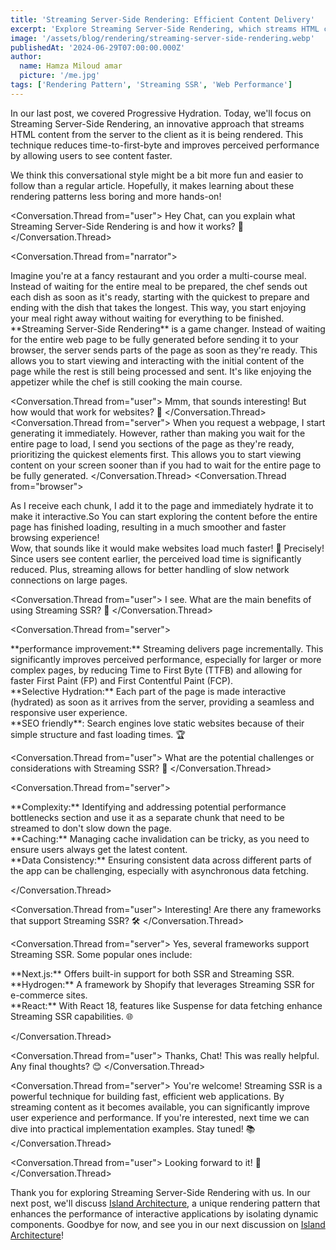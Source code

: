 ```yaml
---
title: 'Streaming Server-Side Rendering: Efficient Content Delivery'
excerpt: 'Explore Streaming Server-Side Rendering, which streams HTML content from the server to the client for faster load times.'
image: '/assets/blog/rendering/streaming-server-side-rendering.webp'
publishedAt: '2024-06-29T07:00:00.000Z'
author:
  name: Hamza Miloud amar
  picture: '/me.jpg'
tags: ['Rendering Pattern', 'Streaming SSR', 'Web Performance']
---
```


In our last post, we covered Progressive Hydration. Today, we'll focus on Streaming Server-Side Rendering, an innovative approach that streams HTML content from the server to the client as it is being rendered. This technique reduces time-to-first-byte and improves perceived performance by allowing users to see content faster.

We think this conversational style might be a bit more fun and easier to follow than a regular article. Hopefully, it makes learning about these rendering patterns less boring and more hands-on!

<Conversation>

<Conversation.Thread from="user">
  Hey Chat, can you explain what Streaming Server-Side Rendering is
  and how it works? 🤔
</Conversation.Thread>

<Conversation.Thread from="narrator">
  <div>
    Imagine you're at a fancy restaurant and you order a multi-course
    meal. Instead of waiting for the entire meal to be prepared, the
    chef sends out each dish as soon as it's ready, starting with the
    quickest to prepare and ending with the dish that takes the
    longest. This way, you start enjoying your meal right away without
    waiting for everything to be finished.
  </div>
  <div>
    **Streaming Server-Side Rendering** is a game changer. Instead of
    waiting for the entire web page to be fully generated before
    sending it to your browser, the server sends parts of the page as
    soon as they're ready. This allows you to start viewing and
    interacting with the initial content of the page while the rest is
    still being processed and sent. It's like enjoying the appetizer
    while the chef is still cooking the main course.
  </div>
</Conversation.Thread>

<Conversation.Thread from="user">
  Mmm, that sounds interesting! But how would that work for websites?
  🤔
</Conversation.Thread>
<Conversation.Thread from="server">
  When you request a webpage, I start generating it immediately.
  However, rather than making you wait for the entire page to load, I
  send you sections of the page as they're ready, prioritizing the
  quickest elements first. This allows you to start viewing content on
  your screen sooner than if you had to wait for the entire page to be
  fully generated.
</Conversation.Thread>
<Conversation.Thread from="browser">
  <div>
    As I receive each chunk, I add it to the page and immediately
    hydrate it to make it interactive.So You can start exploring the
    content before the entire page has finished loading, resulting in
    a much smoother and faster browsing experience!
  </div>
</Conversation.Thread>
<Conversation.Thread from="user">
  Wow, that sounds like it would make websites load much faster! 🚀
</Conversation.Thread>
<Conversation.Thread from="browser">
  Precisely! Since users see content earlier, the perceived load time
  is significantly reduced. Plus, streaming allows for better handling
  of slow network connections on large pages.
</Conversation.Thread>

<Conversation.Thread from="user">
  I see. What are the main benefits of using Streaming SSR? 🌟
</Conversation.Thread>

<Conversation.Thread from="server">
  <div>
    **performance improvement:** Streaming delivers page
    incrementally. This significantly improves perceived performance,
    especially for larger or more complex pages, by reducing Time to
    First Byte (TTFB) and allowing for faster First Paint (FP) and
    First Contentful Paint (FCP).
  </div>
  <div>
    **Selective Hydration:** Each part of the page is made interactive
    (hydrated) as soon as it arrives from the server, providing a
    seamless and responsive user experience.
  </div>
  <div>
    **SEO friendly**: Search engines love static websites because of
    their simple structure and fast loading times. 🏆
  </div>
</Conversation.Thread>

<Conversation.Thread from="user">
  What are the potential challenges or considerations with Streaming
  SSR? 🤔
</Conversation.Thread>

<Conversation.Thread from="server">
<div>
  **Complexity:** Identifying and addressing potential performance
  bottlenecks section and use it as a separate chunk that need to be
  streamed to don't slow down the page.
</div>
<div>
  **Caching:** Managing cache invalidation can be tricky, as you need
  to ensure users always get the latest content.
</div>
<div>
  **Data Consistency:** Ensuring consistent data across different
  parts of the app can be challenging, especially with asynchronous
  data fetching.
</div>

</Conversation.Thread>

<Conversation.Thread from="user">
  Interesting! Are there any frameworks that support Streaming SSR? 🛠️
</Conversation.Thread>

<Conversation.Thread from="server">
Yes, several frameworks support Streaming SSR. Some popular ones include:

<div>
  **Next.js:** Offers built-in support for both SSR and Streaming SSR.
</div>
<div>
  **Hydrogen:** A framework by Shopify that leverages Streaming SSR
  for e-commerce sites.
</div>
<div>
  **React:** With React 18, features like Suspense for data fetching
  enhance Streaming SSR capabilities. 🌐
</div>

</Conversation.Thread>

<Conversation.Thread from="user">
  Thanks, Chat! This was really helpful. Any final thoughts? 😊
</Conversation.Thread>

<Conversation.Thread from="server">
  You're welcome! Streaming SSR is a powerful technique for building
  fast, efficient web applications. By streaming content as it becomes
  available, you can significantly improve user experience and
  performance. If you're interested, next time we can dive into
  practical implementation examples. Stay tuned! 📚
</Conversation.Thread>

<Conversation.Thread from="user">
  Looking forward to it! 📖
</Conversation.Thread>

</Conversation>

Thank you for exploring Streaming Server-Side Rendering with us. In our next post, we'll discuss [Island Architecture](/blogs/island-architecture), a unique rendering pattern that enhances the performance of interactive applications by isolating dynamic components. Goodbye for now, and see you in our next discussion on [Island Architecture](/blogs/island-architecture)!
